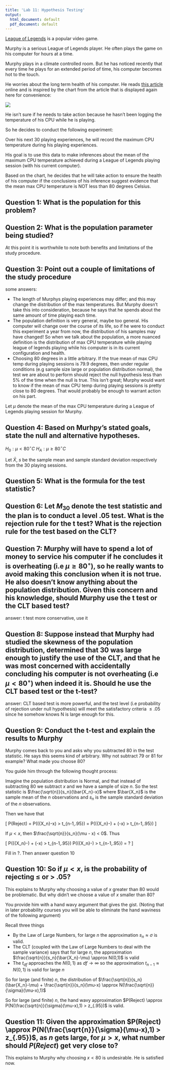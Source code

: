```yaml
---
title: 'Lab 11: Hypothesis Testing'
output: 
  html_document: default
  pdf_document: default
---
```


[League of Legends](https://en.wikipedia.org/wiki/League_of_Legends) is a popular video game.

Murphy is a serious League of Legends player. He often plays the game on his computer for hours at a time. 

Murphy plays in a climate controlled room. But he has noticed recently that every time he plays for an extended period of time, his computer becomes hot to the touch.

He worries about the long term health of his computer. He reads [this article](https://www.pcgamer.com/cpu-temperature-overheat/) online and is inspired by the chart from the article that is displayed again here for convenience:

![](pcGamercpuHeatChart.png)

He isn't sure if he needs to take action because he hasn't been logging the temperature of his CPU while he is playing.

So he decides to conduct the following experiment:

Over his next 30 playing experiences, he will record the maximum CPU temperature during his playing experiences.

His goal is to use this data to make inferences about the mean of the maximum CPU temperature achieved during a League of Legends playing session (with his current computer).


Based on the chart, he decides that he will take action to ensure the health of his computer if the conclusions of his inference suggest evidence that the mean max CPU temperature is NOT less than 80 degrees Celsius.


## Question 1: What is the population for this problem?

## Question 2: What is the population parameter being studied?

At this point it is worthwhile to note both benefits and limitations of the study procedure. 

## Question 3: Point out a couple of limitations of the study procedure
some answers:

* The length of Murphys playing experiences may differ; and this may change the distribution of the max temperatures. But Murphy doesn't take this into consideration, because he says that he spends about the same amount of time playing each time.
* The population definition is very general, maybe too general. His computer will change over the course of its life, so if he were to conduct this experiment a year from now, the distribution of his samples may have changed! So when we talk about the population, a more nuanced definition is the distribution of max CPU temperature while playing league of legends playing while his computer is in its current configuration and health.
* Choosing 80 degrees in a little arbitrary. If the true mean of max CPU temp during playing sessions is 79.9 degrees, then under regular conditions (e.g sample size large or population distribution normal), the test we are about to perform should reject the null hypothesis less than 5% of the time when the null is true. This isn't great; Murphy would want to know if the mean of max CPU temp during playing sessions is pretty close to 80 degrees. That would probably be enough to warrant action on his part.


Let $\mu$ denote the mean of the max CPU temperature during a League of Legends playing session for Murphy.

## Question 4: Based on Murhpy's stated goals, state the null and alternative hypotheses.
$H_0: \mu < 80^{\circ} C$
$H_A: \mu \geq 80^{\circ} C$

Let $\bar{X}$, $s$ be the sample mean and sample standard deviation respectively from the 30 playing sessions.

## Question 5: What is the formula for the test statistic?

## Question 6: Let $M_{30}$ denote the test statistic and the plan is to conduct a level $.05$ test. What is the rejection rule for the t test? What is the rejection rule for the test based on the CLT?

## Question 7: Murphy will have to spend a lot of money to service his computer if he concludes it is overheating (i.e $\mu \geq 80^{\circ}$), so he really wants to avoid making this conclusion when it is not true. He also doesn't know anything about the population distribution. Given this concern and his knowledge, should Murphy use the t test or the CLT based test?
answer: t test more conservative, use it

## Question 8: Suppose instead that Murphy had studied the skewness of the population distribution, determined that $30$ was large enough to justify the use of the CLT, and that he was most concerned with accidentally concluding his computer is not overheating (i.e $\mu < 80^{\circ}$) when indeed it is. Should he use the CLT based test or the t-test?
answer: CLT based test is more powerful, and the test level (i.e probability of rejection under null hypothesis) will meet the satisfactory criteria $\leq .05$ since he somehow knows N is large enough for this.

## Question 9: Conduct the t-test and explain the results to Murphy

Murphy comes back to you and asks why you subtracted $80$ in the test statistic. He says this seems kind of arbitrary. Why not subtract $79$ or $81$ for example? What made you choose $80$?

You guide him through the following thought process:

Imagine the population distribution is Normal, and that instead of subtracting $80$ we subtract $x$ and we have a sample of size $n$. So the test statistic is $\frac{\sqrt{n}}{s_n}(\bar{X_n}-x)$ where $\bar{X_n}$ is the sample mean of the $n$ observations and $s_n$ is the sample standard deviation of the $n$ observations. 

Then we have that

\[
P(Reject) = P(\frac{\sqrt{n}}{s_n}(\bar{X_n}-x) > t_{n-1,.95}) = P(\frac{\sqrt{n}}{s_n}(\bar{X_n}-\mu) + \frac{\sqrt{n}}{s_n}(\mu-x) > t_{n-1,.95})
\]

If $\mu < x$, then $\frac{\sqrt{n}}{s_n}(\mu - x) < 0$. Thus

\[
P(\frac{\sqrt{n}}{s_n}(\bar{X_n}-\mu) + \frac{\sqrt{n}}{s_n}(\mu-x) > t_{n-1,.95}) \leq P(\frac{\sqrt{n}}{s_n}(\bar{X_n}-\mu) > t_{n-1,.95}) = ?
\]

Fill in ?. Then answer question $10$

## Question 10: So if $\mu < x$, is the probability of rejecting $\leq$ or $>$ $.05$?

This explains to Murphy why choosing a value of $x$ greater than $80$ would be problematic. But why didn't we choose a value of $x$ smaller than $80$?

You provide him with a hand wavy argument that gives the gist. (Noting that in later probability courses you will be able to eliminate the hand waviness of the following argument)

Recall three things 
<ul>
  <li>By the Law of Large Numbers, for large $n$ the approximation $s_n \approx \sigma$ is valid. </li>
  <li>The CLT (coupled with the Law of Large Numbers to deal with the sample variance) says that for large $n$, the approximation $\frac{\sqrt{n}}{s_n}(\bar{X_n}-\mu) \approx N(0,1)$ is valid</li>
  <li>The $t_{df}$ approaches the $N(0,1)$ as $df \to \infty$ so the approximation $t_{n-1} \approx N(0,1)$ is valid for large $n$</li>
</ul>

So for large (and finite) $n$, the distribution of $\frac{\sqrt{n}}{s_n}(\bar{X_n}-\mu) + \frac{\sqrt{n}}{s_n}(\mu-x) \approx N(\frac{\sqrt{n}}{\sigma}(\mu-x),1)$

So for large (and finite) $n$, the hand wavy approximation $P(Reject) \approx P(N(\frac{\sqrt{n}}{\sigma}(\mu-x),1) > z_{.95})$ is valid.

## Question 11: Given the approximation $P(Reject) \approx P(N(\frac{\sqrt{n}}{\sigma}(\mu-x),1) > z_{.95})$, as $n$ gets large, for $\mu > x$, what number should $P(Reject)$ get very close to?

This explains to Murphy why choosing $x < 80$ is undesirable. He is satisfied now.

